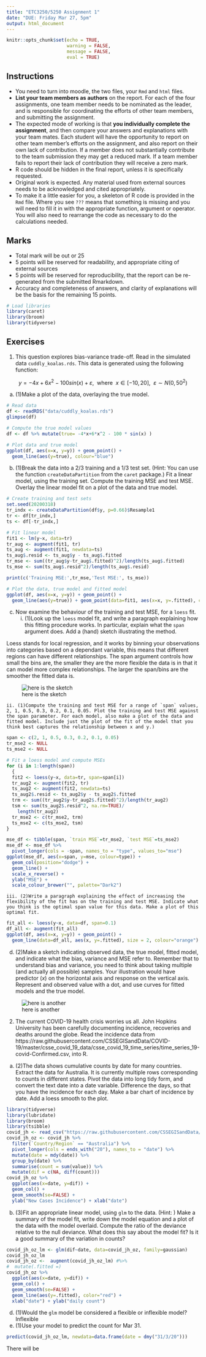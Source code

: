```yaml
---
title: "ETC3250/5250 Assignment 1"
date: "DUE: Friday Mar 27, 5pm"
output: html_document
---
```


```r
knitr::opts_chunk$set(echo = TRUE, 
                      warning = FALSE, 
                      message = FALSE,
                      eval = TRUE)
```

## Instructions

- You need to turn into moodle, the two files, your `Rmd` and `html` files. 
- **List your team members as authors** on the report. For each of the four assignments, one team member needs to be nominated as the leader, and is responsible for coordinating the efforts of other team members, and submitting the assignment. 
- The expected mode of working is that **you individually complete the assignment**, and then compare your answers and explanations with your team mates. Each student will have the opportunity to report on other team member's efforts on the assignment, and also report  on their own lack of contribution. If a member does not substantially contribute to the team submission they may get a reduced mark. If a team member fails to report their lack of contribution they will receive a zero mark.
- R code should be hidden in the final report, unless it is specifically requested.
- Original work is expected. Any material used from external sources needs to be acknowledged and cited appropriately. 
- To make it a little easier for you, a skeleton of R code is provided in the `Rmd` file. Where you see `???` means that something is missing and you will need to fill it in with the appropriate function, argument or operator. You will also need to rearrange the code as necessary to do the calculations needed.

## Marks

- Total mark will be out or 25
- 5 points will be reserved for readability, and appropriate citing of external sources 
- 5 points will be reserved for reproducibility, that the report can be re-generated from the submitted Rmarkdown. 
- Accuracy and completeness of answers, and clarity of explanations will be the basis for the remaining 15 points. 

```r
# Load libraries
library(caret)
library(broom)
library(tidyverse)
```

## Exercises

1. This question explores bias-variance trade-off. Read in the simulated data `cuddly_koalas.rds`. This data is generated using the following function:

$$ y = -4x + 6x^2 - 100sin(x) + \varepsilon, ~~\text{where}~~x\in [-10, 20], ~~\varepsilon\sim N(0, 50^2)$$

a. (1)Make a plot of the data, overlaying the true model.

```r
# Read data
df <- readRDS("data/cuddly_koalas.rds")
glimpse(df)

# Compute the true model values
df <- df %>% mutate(true= -4*x+6*x^2 - 100 * sin(x) )

# Plot data and true model 
ggplot(df, aes(x=x, y=y)) + geom_point() +
  geom_line(aes(y=true), colour="blue")
```

b. (1)Break the data into a $2/3$ training and a $1/3$ test set. (Hint: You can use the function `createDataPartition` from the `caret` package.) Fit a linear model, using the training set. Compute the training MSE and test MSE. Overlay the linear model fit on a plot of the data and true model.

```r
# Create training and test sets
set.seed(20200318)
tr_indx <- createDataPartition(df$y, p=0.66)$Resample1
tr <- df[tr_indx,]
ts <- df[-tr_indx,]

# Fit linear model
fit1 <- lm(y~x, data=tr)
tr_aug <- augment(fit1, tr)
ts_aug <- augment(fit1, newdata=ts)
ts_aug$.resid <- ts_aug$y - ts_aug$.fitted
tr_mse <- sum((tr_aug$y-tr_aug$.fitted)^2)/length(ts_aug$.fitted)
ts_mse <- sum(ts_aug$.resid^2)/length(ts_aug$.resid)

print(c('Training MSE:',tr_mse,'Test MSE:', ts_mse))

# Plot the data, true model and fitted model
ggplot(df, aes(x=x, y=y)) + geom_point() +
  geom_line(aes(y=true)) + geom_point(data=fit1, aes(x=x, y=.fitted), colour="orange")
```

c. Now examine the behaviour of the training and test MSE, for a `loess` fit. 
    i. (1)Look up the `loess` model fit, and write a paragraph explaining how this fitting procedure works. In particular, explain what the `span` argument does. Add a (hand) sketch illustrating the method.

Loess stands for local regression, and it works by binning your observations into categories based on a dependant variable, this means that different regions can have different relationships. The span argument controls how small the bins are, the smaller they are the more flexible the data is in that it can model more complex relationships. The larger the span/bins are the smoother the fitted data is. 

![here is the sketch](https://raw.githubusercontent.com/jlgao2/ETC3250/master/images/CCI_000002.png)



    ii. (1)Compute the training and test MSE for a range of `span` values, 2, 1, 0.5, 0.3, 0.2, 0.1, 0.05. Plot the training and test MSE against the span parameter. For each model, also make a plot of the data and fitted model. Include just the plot of the fit of the model that you think best captures the relationship between x and y.)
```r
span <- c(2, 1, 0.5, 0.3, 0.2, 0.1, 0.05)
tr_mse2 <- NULL
ts_mse2 <- NULL

# Fit a loess model and compute MSEs
for (i in 1:length(span)) 
  {
  fit2 <- loess(y~x, data=tr, span=span[i])
  tr_aug2 <- augment(fit2, tr)
  ts_aug2 <- augment(fit2, newdata=ts)
  ts_aug2$.resid <- ts_aug2$y - ts_aug2$.fitted
  trm <- sum((tr_aug2$y-tr_aug2$.fitted)^2)/length(tr_aug2)
  tsm <- sum(ts_aug2$.resid^2, na.rm=TRUE)/
    length(tr_aug2)
  tr_mse2 <- c(tr_mse2, trm)
  ts_mse2 <- c(ts_mse2, tsm)
}

mse_df <- tibble(span, `train MSE`=tr_mse2, `test MSE`=ts_mse2)
mse_df <- mse_df %>% 
  pivot_longer(cols = -span, names_to = "type", values_to="mse")
ggplot(mse_df, aes(x=span, y=mse, colour=type)) + 
  geom_col(position="dodge") +
  geom_line() +
  scale_x_reverse() +
  ylab("MSE") +
  scale_colour_brewer("", palette="Dark2")
```

    iii. (2)Write a paragraph explaining the effect of increasing the flexibility of the fit has on the training and test MSE. Indicate what you think is the optimal span value for this data. Make a plot of this optimal fit.

```r
fit_all <- loess(y~x, data=df, span=0.1)
df_all <- augment(fit_all)
ggplot(df, aes(x=x, y=y)) + geom_point() +
  geom_line(data=df_all, aes(x, y=.fitted), size = 2, colour="orange")
```

d. (2)Make a sketch indicating observed data, the true model, fitted model, and indicate what the bias, variance and MSE refer to. Remember that to understand bias and variance, you need to think about taking multiple (and actually all possible) samples. Your illustration would have predictor ($x$) on the horizontal axis and response on the vertical axis. Represent and observed value with a dot, and use curves for fitted models and the true model.

![here is another](https://raw.githubusercontent.com/jlgao2/ETC3250/master/images/CCI_000001.png)

2. The current COVID-19 health crisis worries us all. John Hopkins University has been carefully documenting incidence, recoveries and deaths around the globe. Read the incidence data from https://raw.githubusercontent.com/CSSEGISandData/COVID-19/master/csse_covid_19_data/csse_covid_19_time_series/time_series_19-covid-Confirmed.csv, into R.

a. (2)The data shows cumulative counts by date for many countries. Extract the data for Australia. It is currently multiple rows corresponding to counts in different states. Pivot the data into long tidy form, and convert the text date into a date variable. Difference the days, so that you have the incidence for each day. Make a bar chart of incidence by date. Add a loess smooth to the plot.

```r
library(tidyverse)
library(lubridate)
library(broom)
library(tsibble)
covid_jh <- read_csv("https://raw.githubusercontent.com/CSSEGISandData/COVID-19/master/csse_covid_19_data/csse_covid_19_time_series/time_series_19-covid-Confirmed.csv")
covid_jh_oz <- covid_jh %>%
  filter(`Country/Region` == "Australia") %>%
  pivot_longer(cols = ends_with("20"), names_to = "date") %>%
  mutate(date = mdy(date)) %>%
  group_by(date) %>%
  summarise(count = sum(value)) %>%
  mutate(dif = c(NA, diff(count)))
covid_jh_oz %>%
  ggplot(aes(x=date, y=dif)) + 
  geom_col() +
  geom_smooth(se=FALSE) +
  ylab("New Cases Incidence") + xlab("date")
```

b. (3)Fit an appropriate linear model, using `glm` to the data. (Hint: ) Make a summary of the model fit, write down the model equation and a plot of the data with the model overlaid. Compute the ratio of the deviance relative to the null deviance. What does this say about the model fit? Is it a good summary of the variation in counts?

```r
covid_jh_oz_lm <- glm(dif~date, data=covid_jh_oz, family=gaussian)
covid_jh_oz_lm
covid_jh_oz <-  augment(covid_jh_oz_lm) #%>%
#  mutate(.fitted =)
covid_jh_oz %>%
  ggplot(aes(x=date, y=dif)) +
  geom_col() +
  geom_smooth(se=FALSE) +
  geom_line(aes(y=.fitted), color="red") +
  xlab("date") + ylab("daily count") 
```

d. (1)Would the `glm` model be considered a flexible or inflexible model? 
  Inflexible
e. (1)Use your model to predict the count for Mar 31.
```r
predict(covid_jh_oz_lm, newdata=data.frame(date = dmy("31/3/20")))
```
There will be 